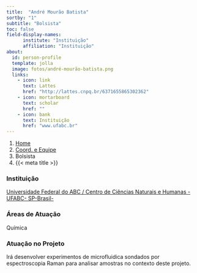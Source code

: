 ```yaml
---
title:  "André Mourão Batista"
sortby: "1"
subtitle: "Bolsista"
toc: false
field-display-names:
      institute: "Instituição"
      affiliation: "Instituição"
about:
  id: person-profile
  template: jolla
  image: fotos/andré-mourão-batista.png
  links:
    - icon: link
      text: Lattes
      href: "http://lattes.cnpq.br/6371655865302362"
    - icon: mortarboard
      text: scholar
      href: ""
    - icon: bank
      text: Instituição
      href: "www.ufabc.br"
---
```


```{=html}
<nav aria-label="breadcrumb">
  <ol class="breadcrumb">
    <li class="breadcrumb-item"><a href="../../index.html">Home</a></li>
    <li class="breadcrumb-item"><a href="../coord-equipe.html">Coord. e Equipe</a></li>
    <li class="breadcrumb-item active">Bolsista</li>
    <li class="breadcrumb-item active" aria-current="page">{{< meta title >}}</li>
  </ol>
</nav>
```
:::{#person-profile}
:::

### Instituição

[Universidade Federal do ABC / Centro de Ciências Naturais e Humanas - UFABC- SP-Brasil-](www.ufabc.br)

### Áreas de Atuação

Química

### Atuação no Projeto

Irá desenvolver experimentos de microfluidica sondados por espectroscopia Raman para analisar amostras no contexto deste projeto.
